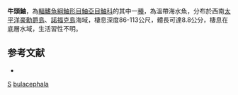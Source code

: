 {{Speciesbox
| taxon = Scorpaena bulacephala
| status = NE
| status_system = IUCN3.1
| binomial_authority = [[Motomura|Motomura]], [[Last|Last]] & [[Yearsley|Yearsley]], 2005
| synonyms = 
}}
'''牛頭鮋'''，為[[輻鰭魚綱|輻鰭魚綱]][[鮋形目|鮋形目]][[鮋亞目|鮋亞目]][[鮋科|鮋科]]的其中一[[種|種]]，為溫帶海水魚，分布於西南[[太平洋|太平洋]][[豪勳爵島|豪勳爵島]]、[[諾福克島|諾福克島]]海域，棲息深度86-113公尺，體長可達8.8公分，棲息在底層水域，生活習性不明。

==参考文献==
*{{FishBase_species|genus=Scorpaena|species=bulacephala|year=2014|month=7}}

{{taxonbar}}

[[Category:2005年描述的鱼类|S]]
[[Category:鮋屬|bulacephala]]